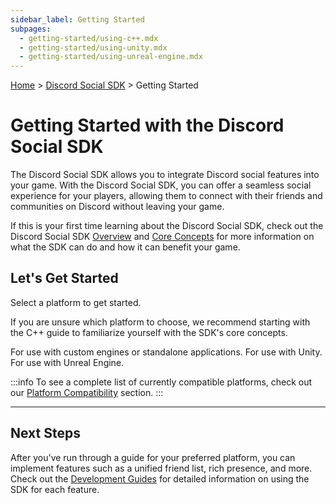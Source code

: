 ```yaml
---
sidebar_label: Getting Started
subpages:
  - getting-started/using-c++.mdx
  - getting-started/using-unity.mdx
  - getting-started/using-unreal-engine.mdx
---
```


[Home](/docs/intro) > [Discord Social SDK](/docs/discord-social-sdk/overview) > Getting Started

# Getting Started with the Discord Social SDK

The Discord Social SDK allows you to integrate Discord social features into your game. With the Discord Social SDK, you can offer a seamless social experience for your players, allowing them to connect with their friends and communities on Discord without leaving your game.

If this is your first time learning about the Discord Social SDK, check out the Discord Social SDK [Overview](/docs/discord-social-sdk/overview) and [Core Concepts](/docs/discord-social-sdk/core-concepts) for more information on what the SDK can do and how it can benefit your game.

## Let's Get Started

Select a platform to get started.

If you are unsure which platform to choose, we recommend starting with the C++ guide to familiarize yourself with the SDK's core concepts.

<Container>
  <Card title="Standalone C++" link="/docs/discord-social-sdk/getting-started/using-c++" icon="cpp">
    For use with custom engines or standalone applications.
  </Card>
  <Card title="Unity" link="/docs/discord-social-sdk/getting-started/using-unity" icon="unity">
    For use with Unity.
  </Card>
  <Card title="Unreal Engine" link="/docs/discord-social-sdk/getting-started/using-unreal-engine" icon="unreal">
    For use with Unreal Engine.
  </Card>
</Container>

:::info
To see a complete list of currently compatible platforms, check out our [Platform Compatibility](/docs/discord-social-sdk/core-concepts/platform-compatibility) section. 
:::

---

## Next Steps

After you've run through a guide for your preferred platform, you can implement features such as a unified friend list, rich presence, and more. Check out the [Development Guides](/docs/discord-social-sdk/development-guides) for detailed information on using the SDK for each feature.